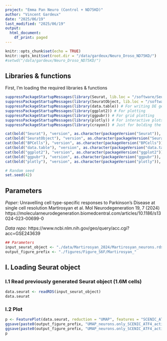 ```yaml
---
project: "Emma Pan Neuro (Control + ND75KD)"
author: "Vincent Gardeux"
date: "2025/06/19"
last_modified: "2025/06/19"
output:
  html_document:
    df_print: paged
---
```


```r
knitr::opts_chunk$set(echo = TRUE)
knitr::opts_knit$set(root.dir = "/data/gardeux/Neuro_Droso_ND75KD/")
#setwd("/data/gardeux/Neuro_Droso_ND75KD/")
```

## Libraries & functions

First, I'm loading the required libraries & functions

```r
suppressPackageStartupMessages(library(Seurat, lib.loc = "/software/Seuratv4/lib/")) # Seurat v4.4.0, library for single-cell analysis
suppressPackageStartupMessages(library(SeuratObject, lib.loc = "/software/Seuratv4/lib/")) # For compatibility purpose
suppressPackageStartupMessages(library(data.table)) # For writing DE gene file
suppressPackageStartupMessages(library(ggplot2)) # For plotting
suppressPackageStartupMessages(library(ggpubr)) # For grid plotting
suppressPackageStartupMessages(library(plotly)) # For interactive plots
suppressPackageStartupMessages(library(crayon)) # Just for bolding the console output :D

cat(bold("Seurat"), "version", as.character(packageVersion("Seurat")), "\n")
cat(bold("SeuratObject"), "version", as.character(packageVersion("SeuratObject")), "\n")
cat(bold("BPCells"), "version", as.character(packageVersion("BPCells")), "\n")
cat(bold("data.table"), "version", as.character(packageVersion("data.table")), "\n")
cat(bold("ggplot2"), "version", as.character(packageVersion("ggplot2")), "\n")
cat(bold("ggpubr"), "version", as.character(packageVersion("ggpubr")), "\n")
cat(bold("plotly"), "version", as.character(packageVersion("plotly")), "\n")

# Random seed
set.seed(42)
```

## Parameters

*Paper:*
Unravelling cell type-specific responses to Parkinson’s Disease at single cell resolution
Martirosyan et al.
Mol Neurodegeneration 19, 7 (2024)
https://molecularneurodegeneration.biomedcentral.com/articles/10.1186/s13024-023-00699-0

*Data repo:* https://www.ncbi.nlm.nih.gov/geo/query/acc.cgi?acc=GSE243639

```r
## Parameters
input_seurat_object <- "./data/Martirosyan_2024/Martirosyan_neurons.rds"
output_figure_prefix <- "./figures/Figure_S6F/Martirosyan_"
```

## I. Loading Seurat object

### I.1 Read previously generated Seurat object (1.6M cells)

```r
data.seurat <- readRDS(input_seurat_object)
data.seurat
```

### I.2 Plot

```r
p <- FeaturePlot(data.seurat, reduction = "UMAP", features = "SCENIC_ATF4_activating_regulon", raster = FALSE, pt.size = 1) + theme_void()
ggsave(paste0(output_figure_prefix, "UMAP_neurons.only_SCENIC_ATF4_activating_regulon.pdf"), plot = p, width = 5, height = 5, bg = "white")
ggsave(paste0(output_figure_prefix, "UMAP_neurons.only_SCENIC_ATF4_activating_regulon.png"), plot = p, width = 5, height = 5, dpi = 1000, bg = "white")
p
```


